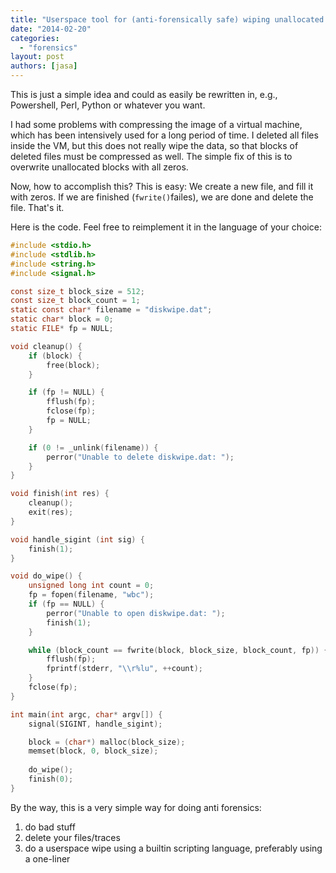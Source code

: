 ```yaml
---
title: "Userspace tool for (anti-forensically safe) wiping unallocated disk space"
date: "2014-02-20"
categories: 
  - "forensics"
layout: post
authors: [jasa]
---
```


This is just a simple idea and could as easily be rewritten in, e.g., Powershell, Perl, Python or whatever you want.

I had some problems with compressing the image of a virtual machine, which has been intensively used for a long period of time. I deleted all files inside the VM, but this does not really wipe the data, so that blocks of deleted files must be compressed as well. The simple fix of this is to overwrite unallocated blocks with all zeros.

Now, how to accomplish this? This is easy: We create a new file, and fill it with zeros. If we are finished (`fwrite()`failes), we are done and delete the file. That's it.

Here is the code. Feel free to reimplement it in the language of your choice:

```c
#include <stdio.h>
#include <stdlib.h>
#include <string.h>
#include <signal.h>

const size_t block_size = 512;
const size_t block_count = 1;
static const char* filename = "diskwipe.dat";
static char* block = 0;
static FILE* fp = NULL;

void cleanup() {
	if (block) {
		free(block);
	}

	if (fp != NULL) {
		fflush(fp);
		fclose(fp);
		fp = NULL;
	}

	if (0 != _unlink(filename)) {
		perror("Unable to delete diskwipe.dat: ");
	}
}

void finish(int res) {
	cleanup();
	exit(res);
}

void handle_sigint (int sig) {
	finish(1);
}

void do_wipe() {
	unsigned long int count = 0;
	fp = fopen(filename, "wbc");
	if (fp == NULL) {
		perror("Unable to open diskwipe.dat: ");
		finish(1);
	}

	while (block_count == fwrite(block, block_size, block_count, fp)) {
		fflush(fp);
		fprintf(stderr, "\\r%lu", ++count);
	}
	fclose(fp);
}

int main(int argc, char* argv[]) {
	signal(SIGINT, handle_sigint);

	block = (char*) malloc(block_size);
	memset(block, 0, block_size);
	
	do_wipe();
	finish(0);
}
```

By the way, this is a very simple way for doing anti forensics:

1. do bad stuff
1. delete your files/traces
1. do a userspace wipe using a builtin scripting language, preferably using a one-liner
